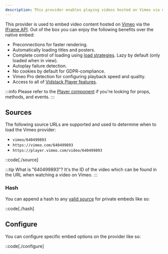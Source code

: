 ```yaml
---
description: This provider enables playing videos hosted on Vimeo via embeds.
---
```


This provider is used to embed video content hosted on [Vimeo][vimeo] via
the [IFrame API][vimeo-iframe]. Out of the box you can enjoy the following benefits over the native
embed:

- Preconnections for faster rendering.
- Automatically loading titles and posters.
- Complete control of loading using [load strategies][load-strategy]. Lazy by default (only loaded when in view).
- Autoplay failure detection.
- No cookies by default for GDPR-compliance.
- Vimeo Pro detection for configuring playback speed and quality.
- Access to all of [Vidstack Player features][player-features].

:::info
Please refer to the [Player component][player] if you're looking for props, methods, and events.
:::

[vimeo]: https://vimeo.com
[vimeo-iframe]: https://developer.vimeo.com/player/sdk
[player]: /docs/wc/player/components/core/player
[player-features]: /docs/player#features
[load-strategy]: /docs/wc/player/core-concepts/loading#load-strategies

## Sources

The following source URLs are supported and used to determine when to load the Vimeo provider:

- `vimeo/640499893`
- `https://vimeo.com/640499893`
- `https://player.vimeo.com/video/640499893`

::code[./source]

:::tip
What is "640499893"? It's the ID of the video which can be found in the URL when watching a
video on Vimeo.
:::

### Hash

You can append a hash to any [valid source](#sources) for private embeds like so:

::code[./hash]

## Configure

You can configure specific embed options on the provider like so:

::code[./configure]

